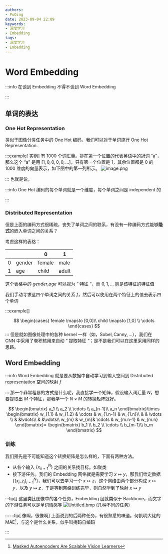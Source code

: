 ```yaml
---
authors:
- PuQing
date: 2023-09-04 22:09
keywords:
- 深度学习
- Embedding
tags:
- 深度学习
- Embedding
---
```

# Word Embedding

:::info
在谈到 Embedding 不得不谈到 Word Embedding


:::
## 单词的表达

### One Hot Representation

类似于图像分类任务中的 One Hot 编码，我们可以对于单词施行 One Hot Representation.


<!--truncate-->
:::example[ 实例]
有 1000 个词汇量。排在第一个位置的代表英语中的冠词 “a”，那么这个 “a” 是用 $[1,0,0,0,0,\dots]$，只有第一个位置是 1，其余位置都是 0 的 1000 维度的向量表示，如下图中的第一列所示。
![image.png](https://images.puqing.work/2023/09/04/64f5e6e1c82fc.png)

:::
也就是说，

:::info
One Hot 编码的每个单词就是一个维度，每个单词之间是 independent 的


:::
### Distributed Representation

但是上面的编码方式很<Highlight>稀疏</Highlight>，丧失了单词之间的联系，有没有一种编码方式能够**隐式**的嵌入单词之间的关系？

考虑这样的表格：

|     |        | 0      | 1     |
| --- | ------ | ------ | ----- |
| 0   | gender | female | male  |
| 1   | age    | child  | adult |

这个表格中的 $gender$,$age$ 可以视为 “ 特征 “，而 $0,1,\dots$ 则是该特征的特征值

我们手动寻求这四个单词之间的关系 $f$，然后可以使用在两个特征上的值去表示四个单词

:::example[]

$$
\begin{cases}
female \mapsto [0,0]\\ 
child \mapsto [1,0] \\
\cdots
\end{cases}
$$
:::
但是就如图像处理中的各种 $\mathrm{kernel}$ 一样（如，$\mathrm{Sobel,Canny,\dots}$），我们在 $\mathrm{CNN}$ 中采用了卷积核用来自动 ” 提取特征 “；是不是我们可以在这里采用同样的思路。

## Word Embedding

:::info
Word Embedding 就是要从数据中自动学习到输入空间到 Distributed representation 空间的映射 $f$


:::
那一个非常粗暴的方式是什么呢，我直接学一个矩阵，假设输入词汇量 $N$，想要提取出 $M$ 个特征，那我学一个 $N\times M$ 的转换矩阵就好。

$$
\begin{bmatrix}
a_1 \\
a_2 \\
\cdots  \\
a_{n-1}\\
a_n
\end{bmatrix}\times \begin{bmatrix}
w_{1.1}  & w_{1.2} & \cdots  & w_{1.n-1} & w_{1.n}\\
  &  & \vdots \\ 
  & &\vdots\\
  & &\vdots\\
w_{m}  & w_{m}&  \cdots & w_{m.n-1} & w_{m.n}
\end{bmatrix}=
\begin{bmatrix}
b_1 \\
b_2 \\
\cdots  \\
b_{m-1}\\
b_m
\end{bmatrix}
$$
### 训练

我们预先是不可能知道这个转换矩阵是怎么样的，下面有两种方法。

- 从各个输入 $\left\{x_{i}{ }_{i=1}^{N}\right\}$ 之间的关系找目标。如聚类
- 接下游任务。我们的 Embedding 网络就是需要学习 $x\mapsto y$，那我们给定数据 $\left\{\left(x_{i}, z_{i}\right)_{i=1}^{N}\right\}$，我们可以去学习一个 $x\mapsto z$，这个网络由两个部分构成 $x\mapsto y$，以及 $y\mapsto z$，于是等到网络训练完毕，则自然学到了映射 $x\mapsto y$

:::tip[]
这里类比图像中的各个任务，Embedding 层就类似于 Backbone，而文字的下游任务可以是单词情感等
![Untitled.bmp](https://images.puqing.work/2023/09/04/64f5f5a0a1f69.bmp)
(几种不同的任务)

:::
:::tip[ 像啊，很像啊]
上面说到的后两种任务，有很熟悉的味道。何凯明大佬的 $\mathrm{MAE}$[^1]，与这个是什么关系，似乎叫<Highlight>掩码自编码</Highlight>

:::
[^1]:[Masked Autoencoders Are Scalable Vision Learners](https://arxiv.org/pdf/2111.06377.pdf)
